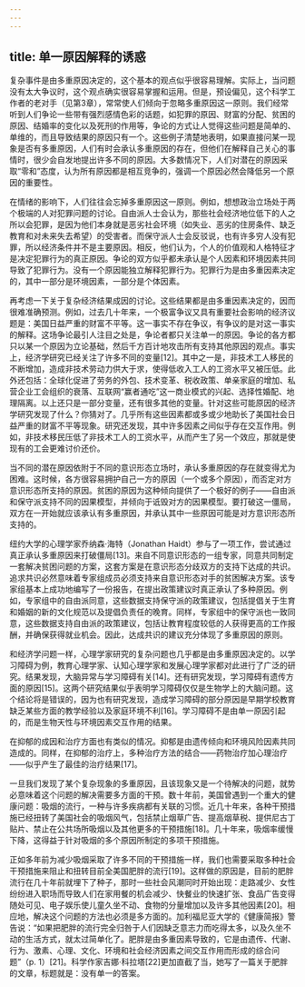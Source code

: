 ```yaml
---
---
---
```

title: 单一原因解释的诱惑
---




复杂事件是由多重原因决定的，这个基本的观点似乎很容易理解。实际上，当问题没有太大争议时，这个观点确实很容易掌握和运用。但是，预设偏见，这个科学工作者的老对手（见第3章），常常使人们倾向于忽略多重原因这一原则。我们经常听到人们争论一些带有强烈感情色彩的话题，如犯罪的原因、财富的分配、贫困的原因、结婚率的变化以及死刑的作用等，争论的方式让人觉得这些问题是简单的、单维的，而且导致结果的原因只有一个。这些例子清楚地表明，如果直接问某一现象是否有多重原因，人们有时会承认多重原因的存在，但他们在解释自己关心的事情时，很少会自发地提出许多不同的原因。大多数情况下，人们对潜在的原因采取“零和”态度，认为所有原因都是相互竞争的，强调一个原因必然会降低另一个原因的重要性。

在情绪的影响下，人们往往会忘掉多重原因这一原则。例如，想想政治立场处于两个极端的人对犯罪问题的讨论。自由派人士会认为，那些社会经济地位低下的人之所以会犯罪，是因为他们本身就是恶劣社会环境（如失业、恶劣的住房条件、缺乏教育和对未来失去希望）的受害者。而保守派人士会反驳说，也有许多穷人没有犯罪，所以经济条件并不是主要原因。相反，他们认为，个人的价值观和人格特征才是决定犯罪行为的真正原因。争论的双方似乎都未承认是个人因素和环境因素共同导致了犯罪行为。没有一个原因能独立解释犯罪行为。犯罪行为是由多重因素决定的，其中一部分是环境因素，一部分是个体因素。

再考虑一下关于复杂经济结果成因的讨论。这些结果都是由多重因素决定的，因而很难准确预测。例如，过去几十年来，一个极富争议又具有重要社会影响的经济议题是：美国日益严重的财富不平等。这一事实不存在争议，有争议的是对这一事实的解释。这场争论最引人注目之处是，争论者都只关注单一的原因。争论的各方都只以某一个原因为立论基础，然后千方百计地攻击所有支持其他原因的观点。事实上，经济学研究已经关注了许多不同的变量[12]。其中之一是，非技术工人移民的不断增加，造成非技术劳动力供大于求，使得低收入工人的工资水平又被压低。此外还包括：全球化促进了劳务的外包、技术变革、税收政策、单亲家庭的增加、私营企业工会组织的衰落、互联网“赢者通吃”这一商业模式的兴起、选择性婚配、地理隔离。以上还只是一部分变量，还有很多其他的变量。针对这些可能原因的经济学研究发现了什么？你猜对了。几乎所有这些因素都或多或少地助长了美国社会日益严重的财富不平等现象。研究还发现，其中许多因素之间似乎存在交互作用。例如，非技术移民压低了非技术工人的工资水平，从而产生了另一个效应，那就是使现有的工会更难讨价还价。

当不同的潜在原因依附于不同的意识形态立场时，承认多重原因的存在就变得尤为困难。这时候，各方很容易拥护自己一方的原因（一个或多个原因），而否定对方意识形态所支持的原因。贫困的原因为这种倾向提供了一个极好的例子——自由派和保守派支持不同的因果模型，并倾向于诋毁对方的因果模型。要打破这一僵局，双方在一开始就应该承认有多重原因，并承认其中一些原因可能是对方意识形态所支持的。

纽约大学的心理学家乔纳森·海特（Jonathan Haidt）参与了一项工作，尝试通过真正承认多重原因来打破僵局[13]。来自不同意识形态的一组专家，同意共同制定一套解决贫困问题的方案，这套方案是在意识形态分歧双方的支持下达成的共识。追求共识必然意味着专家组成员必须支持来自意识形态对手的贫困解决方案。该专家组基本上成功地编写了一份报告，在提出政策建议时真正承认了多种原因。例如，专家组中的自由派同意，这些数据支持保守派的政策建议，包括提倡关于生育和婚姻的新的文化规范以及提倡负责任的晚育。同样，专家组中的保守派也一致同意，这些数据支持自由派的政策建议，包括让教育程度较低的人获得更高的工作报酬，并确保获得就业机会。因此，达成共识的建议充分体现了多重原因的原则。

和经济学问题一样，心理学家研究的复杂问题也几乎都是由多重原因决定的。以学习障碍为例，教育心理学家、认知心理学家和发展心理学家都对此进行了广泛的研究。结果发现，大脑异常与学习障碍有关[14]。还有研究发现，学习障碍有遗传方面的原因[15]。这两个研究结果似乎表明学习障碍仅仅是生物学上的大脑问题。这个结论将是错误的，因为也有研究发现，造成学习障碍的部分原因是早期学校教育缺乏某些方面的教学经验以及家庭环境不利[16]。学习障碍不是由单一原因引起的，而是生物天性与环境因素交互作用的结果。

在抑郁的成因和治疗方面也有类似的情况。抑郁是由遗传倾向和环境风险因素共同造成的。同样，在抑郁的治疗上，多种治疗方法的结合——药物治疗加心理治疗——似乎产生了最佳的治疗结果[17]。

一旦我们发现了某个复杂现象的多重原因，且该现象又是一个待解决的问题，就势必意味着这个问题的解决需要多方面的干预。数十年前，美国曾遇到一个重大的健康问题：吸烟的流行，一种与许多疾病都有关联的习惯。近几十年来，各种干预措施已经扭转了美国社会的吸烟风气，包括禁止烟草广告、提高烟草税、提供尼古丁贴片、禁止在公共场所吸烟以及其他更多的干预措施[18]。几十年来，吸烟率缓慢下降，这得益于针对吸烟的多个原因所制定的多项干预措施。

正如多年前为减少吸烟采取了许多不同的干预措施一样，我们也需要采取多种社会干预措施来阻止和扭转目前全美国肥胖的流行[19]。这样做的原因是，目前的肥胖流行在几十年前就埋下了种子，那时一些社会风潮同时开始出现：走路减少、女性纷纷进入职场而导致人们在家用餐的机会减少、快餐业的快速扩张、食品广告变得随处可见、电子娱乐使儿童久坐不动、食物的分量增加以及许多其他因素[20]。相应地，解决这个问题的方法也必须是多方面的。加利福尼亚大学的《健康简报》警告说：“如果把肥胖的流行完全归咎于人们因缺乏意志力而吃得太多，以及久坐不动的生活方式，就太过简单化了。肥胖是由多重因素导致的，它是由遗传、代谢、行为、激素、心理、文化、环境和社会经济因素之间交互作用而形成的综合问题”（p. 1）[21]。科学作家吉娜·科拉塔[22]更加直截了当，她写了一篇关于肥胖的文章，标题就是：没有单一的答案。